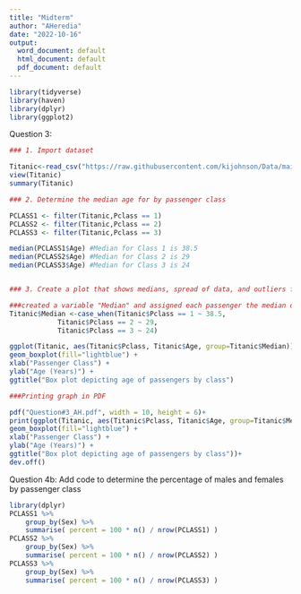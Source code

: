 ```yaml
---
title: "Midterm"
author: "AHeredia"
date: "2022-10-16"
output:
  word_document: default
  html_document: default
  pdf_document: default
---
```

```r
library(tidyverse)
library(haven)
library(dplyr)
library(ggplot2)
```

Question 3:
```r
### 1. Import dataset

Titanic<-read_csv("https://raw.githubusercontent.com/kijohnson/Data/main/titanic.csv")
view(Titanic)
summary(Titanic)

### 2. Determine the median age for by passenger class

PCLASS1 <- filter(Titanic,Pclass == 1)
PCLASS2 <- filter(Titanic,Pclass == 2)
PCLASS3 <- filter(Titanic,Pclass == 3)

median(PCLASS1$Age) #Median for Class 1 is 38.5
median(PCLASS2$Age) #Median for Class 2 is 29
median(PCLASS3$Age) #Median for Class 3 is 24


### 3. Create a plot that shows medians, spread of data, and outliers for the continuous variable age according to passenger class.Report the medians by passenger class and upload a PDF of picture of your plot.

###created a variable "Median" and assigned each passenger the median of their group according to their passenger class
Titanic$Median <-case_when(Titanic$Pclass == 1 ~ 38.5, 
            Titanic$Pclass == 2 ~ 29,
            Titanic$Pclass == 3 ~ 24)

ggplot(Titanic, aes(Titanic$Pclass, Titanic$Age, group=Titanic$Median)) +
geom_boxplot(fill="lightblue") +
xlab("Passenger Class") +
ylab("Age (Years)") +
ggtitle("Box plot depicting age of passengers by class")

###Printing graph in PDF

pdf("Question#3_AH.pdf", width = 10, height = 6)+
print(ggplot(Titanic, aes(Titanic$Pclass, Titanic$Age, group=Titanic$Median)) +
geom_boxplot(fill="lightblue") +
xlab("Passenger Class") +
ylab("Age (Years)") +
ggtitle("Box plot depicting age of passengers by class"))+
dev.off()

```

Question 4b: Add code to determine the percentage of males and females by passenger class
```r
library(dplyr)
PCLASS1 %>% 
    group_by(Sex) %>% 
    summarise( percent = 100 * n() / nrow(PCLASS1) )
PCLASS2 %>% 
    group_by(Sex) %>% 
    summarise( percent = 100 * n() / nrow(PCLASS2) )
PCLASS3 %>% 
    group_by(Sex) %>% 
    summarise( percent = 100 * n() / nrow(PCLASS3) )
```


